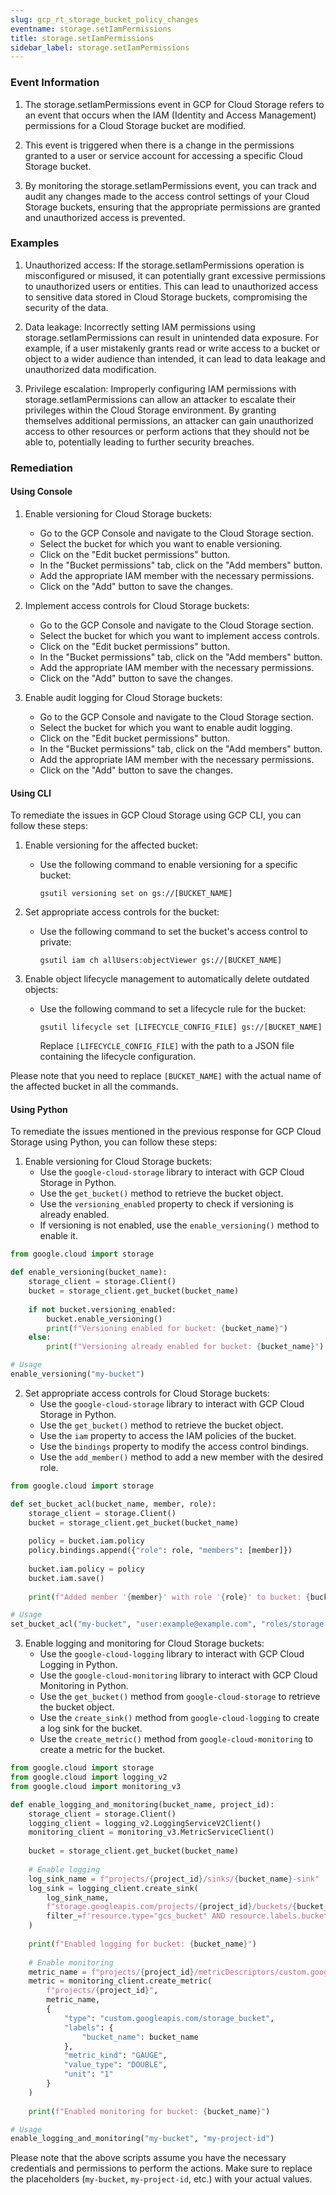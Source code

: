 ```yaml
--- 
slug: gcp_rt_storage_bucket_policy_changes
eventname: storage.setIamPermissions
title: storage.setIamPermissions
sidebar_label: storage.setIamPermissions
---
```

                       
### Event Information

1. The storage.setIamPermissions event in GCP for Cloud Storage refers to an event that occurs when the IAM (Identity and Access Management) permissions for a Cloud Storage bucket are modified.

2. This event is triggered when there is a change in the permissions granted to a user or service account for accessing a specific Cloud Storage bucket.

3. By monitoring the storage.setIamPermissions event, you can track and audit any changes made to the access control settings of your Cloud Storage buckets, ensuring that the appropriate permissions are granted and unauthorized access is prevented.


### Examples

1. Unauthorized access: If the storage.setIamPermissions operation is misconfigured or misused, it can potentially grant excessive permissions to unauthorized users or entities. This can lead to unauthorized access to sensitive data stored in Cloud Storage buckets, compromising the security of the data.

2. Data leakage: Incorrectly setting IAM permissions using storage.setIamPermissions can result in unintended data exposure. For example, if a user mistakenly grants read or write access to a bucket or object to a wider audience than intended, it can lead to data leakage and unauthorized data modification.

3. Privilege escalation: Improperly configuring IAM permissions with storage.setIamPermissions can allow an attacker to escalate their privileges within the Cloud Storage environment. By granting themselves additional permissions, an attacker can gain unauthorized access to other resources or perform actions that they should not be able to, potentially leading to further security breaches.

### Remediation

#### Using Console

1. Enable versioning for Cloud Storage buckets:
   - Go to the GCP Console and navigate to the Cloud Storage section.
   - Select the bucket for which you want to enable versioning.
   - Click on the "Edit bucket permissions" button.
   - In the "Bucket permissions" tab, click on the "Add members" button.
   - Add the appropriate IAM member with the necessary permissions.
   - Click on the "Add" button to save the changes.

2. Implement access controls for Cloud Storage buckets:
   - Go to the GCP Console and navigate to the Cloud Storage section.
   - Select the bucket for which you want to implement access controls.
   - Click on the "Edit bucket permissions" button.
   - In the "Bucket permissions" tab, click on the "Add members" button.
   - Add the appropriate IAM member with the necessary permissions.
   - Click on the "Add" button to save the changes.

3. Enable audit logging for Cloud Storage buckets:
   - Go to the GCP Console and navigate to the Cloud Storage section.
   - Select the bucket for which you want to enable audit logging.
   - Click on the "Edit bucket permissions" button.
   - In the "Bucket permissions" tab, click on the "Add members" button.
   - Add the appropriate IAM member with the necessary permissions.
   - Click on the "Add" button to save the changes.

#### Using CLI

To remediate the issues in GCP Cloud Storage using GCP CLI, you can follow these steps:

1. Enable versioning for the affected bucket:
   - Use the following command to enable versioning for a specific bucket:
     ```
     gsutil versioning set on gs://[BUCKET_NAME]
     ```

2. Set appropriate access controls for the bucket:
   - Use the following command to set the bucket's access control to private:
     ```
     gsutil iam ch allUsers:objectViewer gs://[BUCKET_NAME]
     ```

3. Enable object lifecycle management to automatically delete outdated objects:
   - Use the following command to set a lifecycle rule for the bucket:
     ```
     gsutil lifecycle set [LIFECYCLE_CONFIG_FILE] gs://[BUCKET_NAME]
     ```
     Replace `[LIFECYCLE_CONFIG_FILE]` with the path to a JSON file containing the lifecycle configuration.

Please note that you need to replace `[BUCKET_NAME]` with the actual name of the affected bucket in all the commands.

#### Using Python

To remediate the issues mentioned in the previous response for GCP Cloud Storage using Python, you can follow these steps:

1. Enable versioning for Cloud Storage buckets:
   - Use the `google-cloud-storage` library to interact with GCP Cloud Storage in Python.
   - Use the `get_bucket()` method to retrieve the bucket object.
   - Use the `versioning_enabled` property to check if versioning is already enabled.
   - If versioning is not enabled, use the `enable_versioning()` method to enable it.

```python
from google.cloud import storage

def enable_versioning(bucket_name):
    storage_client = storage.Client()
    bucket = storage_client.get_bucket(bucket_name)
    
    if not bucket.versioning_enabled:
        bucket.enable_versioning()
        print(f"Versioning enabled for bucket: {bucket_name}")
    else:
        print(f"Versioning already enabled for bucket: {bucket_name}")

# Usage
enable_versioning("my-bucket")
```

2. Set appropriate access controls for Cloud Storage buckets:
   - Use the `google-cloud-storage` library to interact with GCP Cloud Storage in Python.
   - Use the `get_bucket()` method to retrieve the bucket object.
   - Use the `iam` property to access the IAM policies of the bucket.
   - Use the `bindings` property to modify the access control bindings.
   - Use the `add_member()` method to add a new member with the desired role.

```python
from google.cloud import storage

def set_bucket_acl(bucket_name, member, role):
    storage_client = storage.Client()
    bucket = storage_client.get_bucket(bucket_name)
    
    policy = bucket.iam.policy
    policy.bindings.append({"role": role, "members": [member]})
    
    bucket.iam.policy = policy
    bucket.iam.save()
    
    print(f"Added member '{member}' with role '{role}' to bucket: {bucket_name}")

# Usage
set_bucket_acl("my-bucket", "user:example@example.com", "roles/storage.objectViewer")
```

3. Enable logging and monitoring for Cloud Storage buckets:
   - Use the `google-cloud-logging` library to interact with GCP Cloud Logging in Python.
   - Use the `google-cloud-monitoring` library to interact with GCP Cloud Monitoring in Python.
   - Use the `get_bucket()` method from `google-cloud-storage` to retrieve the bucket object.
   - Use the `create_sink()` method from `google-cloud-logging` to create a log sink for the bucket.
   - Use the `create_metric()` method from `google-cloud-monitoring` to create a metric for the bucket.

```python
from google.cloud import storage
from google.cloud import logging_v2
from google.cloud import monitoring_v3

def enable_logging_and_monitoring(bucket_name, project_id):
    storage_client = storage.Client()
    logging_client = logging_v2.LoggingServiceV2Client()
    monitoring_client = monitoring_v3.MetricServiceClient()
    
    bucket = storage_client.get_bucket(bucket_name)
    
    # Enable logging
    log_sink_name = f"projects/{project_id}/sinks/{bucket_name}-sink"
    log_sink = logging_client.create_sink(
        log_sink_name,
        f"storage.googleapis.com/projects/{project_id}/buckets/{bucket_name}",
        filter_=f'resource.type="gcs_bucket" AND resource.labels.bucket_name="{bucket_name}"'
    )
    
    print(f"Enabled logging for bucket: {bucket_name}")
    
    # Enable monitoring
    metric_name = f"projects/{project_id}/metricDescriptors/custom.googleapis.com/{bucket_name}-metric"
    metric = monitoring_client.create_metric(
        f"projects/{project_id}",
        metric_name,
        {
            "type": "custom.googleapis.com/storage_bucket",
            "labels": {
                "bucket_name": bucket_name
            },
            "metric_kind": "GAUGE",
            "value_type": "DOUBLE",
            "unit": "1"
        }
    )
    
    print(f"Enabled monitoring for bucket: {bucket_name}")

# Usage
enable_logging_and_monitoring("my-bucket", "my-project-id")
```

Please note that the above scripts assume you have the necessary credentials and permissions to perform the actions. Make sure to replace the placeholders (`my-bucket`, `my-project-id`, etc.) with your actual values.


 